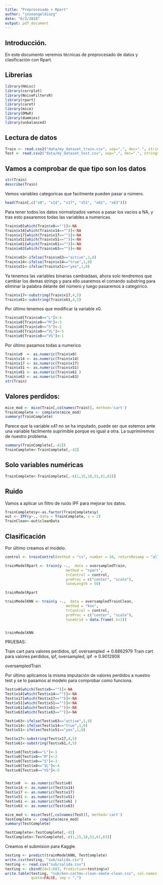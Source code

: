 ```yaml
---
title: "Preprocesado + Rpart"
author: "joseangeldiazg"
date: "6/2/2018"
output: pdf_document
---
```



## Introducción.

En este documento veremos técnicas de preprocesado de datos y clasificación con Rpart. 

## Librerias

```r
library(Hmisc)
library(corrplot)
library(NoiseFiltersR)
library(rpart)
library(caret)
library(mice)
library(DMwR)
library(dummies)
library(unbalanced)
```

## Lectura de datos

```r
Train <- read.csv2("data/my_dataset_train.csv", sep=",", dec=".", stringsAsFactors = FALSE)
Test <- read.csv2("data/my_dataset_test.csv", sep=",", dec=".", stringsAsFactors = FALSE)
```

## Vamos a comprobar de que tipo son los datos

```r
str(Train)
describe(Train)
```

Vemos variables categoricas que facilmente pueden pasar a número. 


```r
head(Train[,c("x0", "x14", "x17", "x51", "x61", "x63")])
```

Para tener todos los datos normalizados vamos a pasar los vacios a NA, y tras esto pasaremos todas las variables a numericas. 

```r
Train$x0[which(Train$x0=="")]<-NA
Train$x14[which(Train$x14=="")]<-NA 
Train$x17[which(Train$x17=="")]<-NA 
Train$x51[which(Train$x51=="")]<-NA 
Train$x61[which(Train$x61=="")]<-NA 
Train$x63[which(Train$x63=="")]<-NA 
```

```r
Train$x63<-ifelse(Train$x63=="active",1,0)
Train$x14<-ifelse(Train$x14=="true",1,0)
Train$x51<-ifelse(Train$x51=="yes",1,0)
```

Ya tenemos las variables binarias cambiadaas, ahora solo tendremos que cambiar los demas strings y para ello usaremos el comando substring para eliminar la palabra delante del número y luego pasaremos a categórico. 

```r
Train$x17<-substring(Train$x17,4,5)
Train$x61<-substring(Train$x61,4,5)
```

Por último tenemos que modificar la variable x0.

```r
Train$x0[Train$x0=="L"]<-4
Train$x0[Train$x0=="M"]<-3
Train$x0[Train$x0=="S"]<-2
Train$x0[Train$x0=="VL"]<-5
Train$x0[Train$x0=="VS"]<-1
```

Por último pasamos todas a numerico. 


```r
Train$x0  <- as.numeric(Train$x0)
Train$x14 <- as.numeric(Train$x14)
Train$x17 <- as.numeric(Train$x17)
Train$x51 <- as.numeric(Train$x51)
Train$x61 <- as.numeric(Train$x61 )
Train$x63 <- as.numeric(Train$x63)
str(Train)
```


## Valores perdidos:

```r
mice_mod <- mice(Train[,colnames(Train)], method='cart')
TrainComplete <- complete(mice_mod)
summary(TrainComplete)
```


Parece que la variable x41 no se ha imputado, puede ser que estemos ante una variable facilmente suprimible porque es igual a otra. La suprimiremos de nuestro problema. 


```r
summary(TrainComplete[,-42])
TrainComplete<-TrainComplete[,-42]
```


## Solo variables numéricas

```r

TrainComplete<-TrainComplete[,-c(1,15,18,51,61,63)]

```


## Ruido

Vamos a aplicar un filtro de ruido IPF para mejorar los datos. 

```r
TrainComplete$y<-as.factor(TrainComplete$y)
out <- IPF(y~., data = TrainComplete, s = 2)
TrainClean<-out$cleanData
```



## Clasificación

Por último creamos el modelo. 

```r

control <- trainControl(method = "cv", number = 10, returnResamp = "all", search = "random")

trainModelRpart <- train(y ~.,  data = oversampledTrain, 
                            method = "rpart", 
                            trControl = control,
                            preProc = c("center", "scale"),
                            tuneLength = 50)

trainModelRpart

trainModelKNN <- train(y ~.,  data = oversampledTrainClean, 
                            method = "knn",
                            trControl = control,
                            preProc = c("center", "scale"),
                            tuneGrid = data.frame(.k=1))


trainModelKNN
```

PRUEBAS:

Train cart para valores perdidos, ipf, oversampled -> 0.8862979
Train cart para valores perdidos, ipf, oversampled, ipf -> 0.9012908

oversampledTrain


Por último aplicamos la misma imputación de valores perdidos a nuestro test y se lo pasamos al modelo para comprobar como funciona. 


```r
Test$x0[which(Test$x0=="")]<-NA
Test$x14[which(Test$x14=="")]<-NA 
Test$x17[which(Test$x17=="")]<-NA 
Test$x51[which(Test$x51=="")]<-NA 
Test$x61[which(Test$x61=="")]<-NA 
Test$x63[which(Test$x63=="")]<-NA 

Test$x63<-ifelse(Test$x63=="active",1,0)
Test$x14<-ifelse(Test$x14=="true",1,0)
Test$x51<-ifelse(Test$x51=="yes",1,0)

Test$x17<-substring(Test$x17,4,5)
Test$x61<-substring(Test$x61,4,5)

Test$x0[Test$x0=="L"]<-1
Test$x0[Test$x0=="M"]<-2
Test$x0[Test$x0=="S"]<-3
Test$x0[Test$x0=="VL"]<-4
Test$x0[Test$x0=="VS"]<-5


Test$x0  <- as.numeric(Test$x0)
Test$x14 <- as.numeric(Test$x14)
Test$x17 <- as.numeric(Test$x17)
Test$x51 <- as.numeric(Test$x51)
Test$x61 <- as.numeric(Test$x61 )
Test$x63 <- as.numeric(Test$x63)

mice_mod <- mice(Test[,colnames(Test)], method='cart')
TestComplete <- complete(mice_mod)
summary(TestComplete)

TestComplete<-TestComplete[,-42]
TestComplete<-TestComplete[,-c(1,15,18,51,61,63)]

```


Creamos el submision para Kaggle. 

```r
testing <- predict(trainModelKNN, TestComplete)
write.csv(testing, "sub/salida.csv")
testing <- read.csv("sub/salida.csv")
testing <- cbind(Id=1:683, Prediction=testing$x)
write.table(testing, "sub/knn-cartmv-clean-smote-clean.csv", col.names = TRUE, row.names = FALSE,
            quote=FALSE, sep = ",")
```










